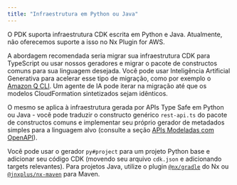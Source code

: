 ```yaml
---
title: "Infraestrutura em Python ou Java"
---
```





O PDK suporta infraestrutura CDK escrita em Python e Java. Atualmente, não oferecemos suporte a isso no Nx Plugin for AWS.

A abordagem recomendada seria migrar sua infraestrutura CDK para TypeScript ou usar nossos geradores e migrar o pacote de constructos comuns para sua linguagem desejada. Você pode usar Inteligência Artificial Generativa para acelerar esse tipo de migração, como por exemplo o [Amazon Q CLI](https://aws.amazon.com/developer/learning/q-developer-cli/). Um agente de IA pode iterar na migração até que os modelos CloudFormation sintetizados sejam idênticos.

O mesmo se aplica à infraestrutura gerada por APIs Type Safe em Python ou Java - você pode traduzir o constructo genérico `rest-api.ts` do pacote de constructos comuns e implementar seu próprio gerador de metadados simples para a linguagem alvo (consulte a seção [APIs Modeladas com OpenAPI](#apis-modelled-with-openapi)).

Você pode usar o gerador <Link path="/guides/python-project">`py#project`</Link> para um projeto Python base e adicionar seu código CDK (movendo seu arquivo `cdk.json` e adicionando targets relevantes). Para projetos Java, utilize o plugin [`@nx/gradle`](https://nx.dev/technologies/java/introduction) do Nx ou [`@jnxplus/nx-maven`](https://github.com/gridatek/jnxplus/tree/main/packages/nx-maven) para Maven.